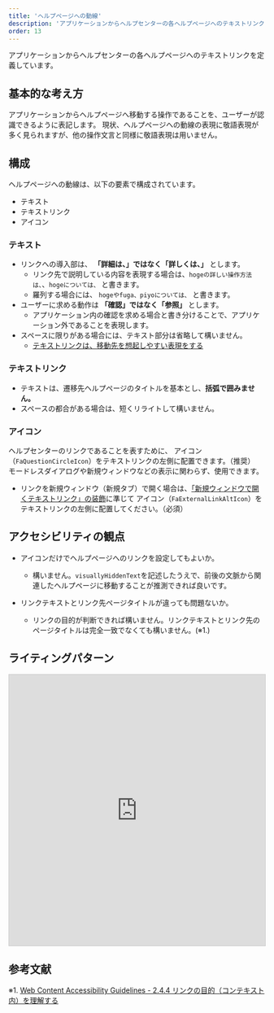 ```yaml
---
title: 'ヘルプページへの動線'
description: 'アプリケーションからヘルプセンターの各ヘルプページへのテキストリンクを定義しています。'
order: 13
---
```



アプリケーションからヘルプセンターの各ヘルプページへのテキストリンクを定義しています。

## 基本的な考え方
<!--{方針や原則があれば書きます。概要的な説明はなるべくここには書きません。}-->
アプリケーションからヘルプページへ移動する操作であることを、ユーザーが認識できるように表記します。
現状、ヘルプページへの動線の表現に敬語表現が多く見られますが、他の操作文言と同様に敬語表現は用いません。

## 構成
<!--{対象を構成する要素があれば説明を書くところです。テンプレは以下。}-->
ヘルプページへの動線は、以下の要素で構成されています。
- テキスト
- テキストリンク
- アイコン
<!--{画像やComponentPreviewがあれば}-->

### テキスト
- リンクへの導入部は、 **「詳細は、」ではなく「詳しくは、」** とします。
    - リンク先で説明している内容を表現する場合は、`hogeの詳しい操作方法は、`、`hogeについては、` と書きます。
    - 羅列する場合には、 `hogeやfuga、piyoについては、` と書きます。
- ユーザーに求める動作は **「確認」ではなく「参照」** とします。
    - アプリケーション内の確認を求める場合と書き分けることで、アプリケーション外であることを表現します。
- スペースに限りがある場合には、テキスト部分は省略して構いません。
    - [テキストリンクは、移動先を想起しやすい表現をする](../../../products/contents/app-writing/#recQWQ2jV7NYgnzky-0)

### テキストリンク
- テキストは、遷移先ヘルプページのタイトルを基本とし、**括弧で囲みません。**
- スペースの都合がある場合は、短くリライトして構いません。

### アイコン
ヘルプセンターのリンクであることを表すために、<FaQuestionCircleIcon visuallyHiddenText="ヘルプセンター" color="TEXT_LINK" /> アイコン（`FaQuestionCircleIcon`）をテキストリンクの左側に配置できます。（推奨）  
モードレスダイアログや新規ウィンドウなどの表示に関わらず、使用できます。

- リンクを新規ウィンドウ（新規タブ）で開く場合は、[「新規ウィンドウで開くテキストリンク」の装飾](/products/components/icon/#h2-4)に準じて <FaExternalLinkAltIcon visuallyHiddenText="新規ウィンドウ" color="TEXT_LINK" /> アイコン（`FaExternalLinkAltIcon`）をテキストリンクの左側に配置してください。（必須）

## アクセシビリティの観点
- <FaQuestionCircleIcon visuallyHiddenText="FaQuestionCircleIcon" color="TEXT_LINK" /> アイコンだけでヘルプページへのリンクを設定してもよいか。

    - 構いません。`visuallyHiddenText`を記述したうえで、前後の文脈から関連したヘルプページに移動することが推測できれば良いです。
- リンクテキストとリンク先ページタイトルが違っても問題ないか。
    - リンクの目的が判断できれば構いません。リンクテキストとリンク先のページタイトルは完全一致でなくても構いません。(※1.)

## ライティングパターン
<iframe class="airtable-embed" src="https://airtable.com/embed/shr0uo6clqu2YkINO?backgroundColor=teal&viewControls=on" frameborder="0" width="100%" height="533" style="background: transparent; border: 1px solid #ccc;"></iframe>



## 参考文献
※1. [Web Content Accessibility Guidelines - 2.4.4 リンクの目的（コンテキスト内）を理解する](https://waic.jp/docs/UNDERSTANDING-WCAG20/navigation-mechanisms-refs.html)
